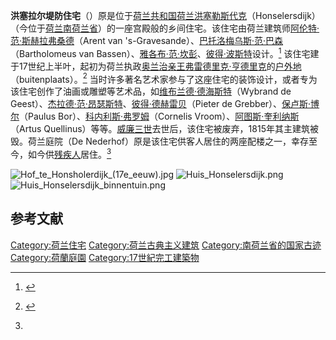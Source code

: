 {{Infobox building
| name       = Huis Honselaarsdijk<br/>洪塞拉尔堤防住宅
| native_name= 
| former_names        = 
| image               = Paleis Honselaarsdijk.jpg
| caption             = 约1683年由[[亚伯拉罕·贝哈|亚伯拉罕·贝哈]]（Abraham Bega）和[[亚伯拉罕·_布洛特林|亚伯拉罕· 布洛特林]]（Abraham Blooteling）所作的版画
| map_type            = 
| building_type       = 
| architectural_style = [[荷兰古典主义建筑|荷兰古典主义]]
| structural_system   = 
| cost                = 
| location            = [[荷兰共和国|荷兰共和国]][[洪塞勒斯代克|洪塞勒斯代克]]
| address             =
| client              = [[奥兰治亲王弗雷德里克·亨德里克|奥兰治亲王弗雷德里克·亨德里克]]
| owner               = 
| current_tenants     = 
| landlord            = 
| coordinates         = {{coord|52.006277|4.224544|display=inline, title}}
| start_date          = 
| completion_date     = 17世纪
| inauguration_date   =
| demolition_date     = 1815年
| destruction_date    =
| height              = 
| diameter            = 
| other_dimensions    = 
| floor_count         = 
| floor_area          = 
| main_contractor     = 
| architect           = 	[[雅各布·范·坎彭|雅各布·范·坎彭]]<br/>[[彼得·波斯特|彼得·波斯特]]<br/>[[阿伦特·范·斯赫拉弗桑德|阿伦特·范·斯赫拉弗桑德]]（Arent van 's-Gravesande）<br/>[[巴托洛梅乌斯·范·巴森|巴托洛梅乌斯·范·巴森]]（Bartholomeus van Bassen）
| structural_engineer = 
| services_engineer   = 
| civil_engineer      = 
| other_designers     = 
| quantity_surveyor   = 
| awards              = 
| references          = 
}}

'''洪塞拉尔堤防住宅'''（{{lang-nl|Huis Honselaarsdijk}}）原是位于[[荷兰共和国|荷兰共和国]][[荷兰_(地区)|荷兰]][[洪塞勒斯代克|洪塞勒斯代克]]（Honselersdijk）（今位于[[荷兰|荷兰]][[南荷兰省|南荷兰省]]）的一座宫殿般的乡间住宅。该住宅由荷兰建筑师[[阿伦特·范·斯赫拉弗桑德|阿伦特·范·斯赫拉弗桑德]]（Arent van 's-Gravesande）、[[巴托洛梅乌斯·范·巴森|巴托洛梅乌斯·范·巴森]]（Bartholomeus van Bassen）、[[雅各布·范·坎彭|雅各布·范·坎彭]]、[[彼得·波斯特|彼得·波斯特]]设计。<ref name="monument">{{nl icon}} {{cite web
  | title = Kasteel De Nederhof
  | publisher = Open Monumentendag
  | url = http://www.openmonumentendag.nl/monumenten/1560/kasteel-of-buitenplaats/kasteel-de-nederhof
  | accessdate = 2008-08-07
  | archive-date = 2012-02-16
  | archive-url = https://web.archive.org/web/20120216044938/http://www.openmonumentendag.nl/monumenten/1560/kasteel-of-buitenplaats/kasteel-de-nederhof
  | dead-url = no
  }}</ref> 该住宅建于17世纪上半叶，起初为荷兰执政[[奥兰治亲王弗雷德里克·亨德里克|奥兰治亲王弗雷德里克·亨德里克]]的[[户外地|户外地]]（buitenplaats）。<ref name="bio9">{{nl icon}} {{cite web
  | last = Poelhekke
  | first = J.J.
  | title = Hoofdstuk IX
  | work = Frederik Hendrik. Prins van Oranje. Een biografisch drieluik
  | publisher = Digitale Bibliotheek voor de Nederlandse Letteren
  | year = 2008
  | url = http://www.dbnl.org/tekst/poel003fred01_01/poel003fred01_01_0010.htm
  | accessdate = 2008-08-07 }}</ref> 当时许多著名艺术家参与了这座住宅的装饰设计，或者专为该住宅创作了油画或雕塑等艺术品，如[[维布兰德·德海斯特|维布兰德·德海斯特]]（Wybrand de Geest）、[[杰拉德·范·昂瑟斯特|杰拉德·范·昂瑟斯特]]、[[彼得·德赫雷贝|彼得·德赫雷贝]]（Pieter de Grebber）、[[保卢斯·博尔|保卢斯·博尔]]（Paulus Bor）、[[科内利斯·弗罗姆|科内利斯·弗罗姆]]（Cornelis Vroom）、[[阿图斯·奎利纳斯|阿图斯·奎利纳斯]]（Artus Quellinus）等等。[[威廉三世_(英格兰)|威廉三世]]去世后，该住宅被废弃，1815年其主建筑被毁。荷兰庭院（De Nederhof）原是该住宅供客人居住的两座配楼之一，幸存至今，如今供[[残疾人|残疾人]]居住。<ref name="monument"/>

[[File:Hof_te_Honsholerdijk_(17e_eeuw).jpg|thumb]]
[[Image:Huis_Honselersdijk.png|thumb]]
[[Image:Huis_Honselersdijk_binnentuin.png|thumb]]

==参考文献==
{{Commons category|Huis Honselaarsdijk}}
{{reflist}}

{{clear}}

[[Category:荷兰住宅|Category:荷兰住宅]]
[[Category:荷兰古典主义建筑|Category:荷兰古典主义建筑]]
[[Category:南荷兰省的国家古迹|Category:南荷兰省的国家古迹]]
[[Category:荷蘭庭園|Category:荷蘭庭園]]
[[Category:17世紀完工建築物|Category:17世紀完工建築物]]
